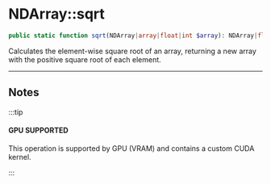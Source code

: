 
# NDArray::sqrt

```php
public static function sqrt(NDArray|array|float|int $array): NDArray|float|int;
```
Calculates the element-wise square root of an array, returning a new array with the positive square root of each element.

---

## Notes

:::tip

#### GPU SUPPORTED
This operation is supported by GPU (VRAM) and contains a custom CUDA kernel.

:::
